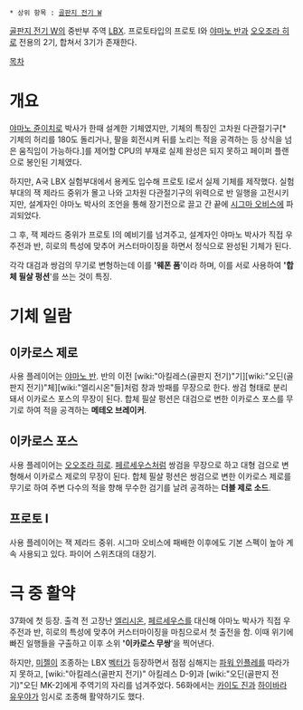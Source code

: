  * 상위 항목 : [[골판지 전기 W]]

[[골판지 전기 W]]의 중반부 주역 [[LBX]]. 프로토타입의 프로토 I와 [[야마노 반]]과 [[오오조라 히로]] 전용의 2기, 합쳐서 3기가 존재한다.

[[목차]]

= 개요 =
[[야마노 쥰이치로]] 박사가 한때 설계한 기체였지만, 기체의 특징인 고차원 다관절기구[* 기체의 허리를 180도 돌리거나, 팔을 회전시켜 뒤를 노리는 적을 공격하는 등 상식을 넘은 움직임이 가능하다.]를 제어할 CPU의 부재로 실제 완성은 되지 못하고 페이퍼 플랜으로 봉인된 기체였다. 

하지만, A국 LBX 실험부대에서 용케도 입수해 프로토 I로서 실제 기체를 제작했다. 실험부대의 잭 제라드 중위가 몰고 나와 고차원 다관절기구의 위력으로 반 일행을 고전시키지만, 설계자인 야마노 박사의 조언을 통해 장기전으로 끌고 간 끝에 [[시그마 오비스]]에 파괴되었다. 

그 후, 잭 제라드 중위가 프로토 I의 예비기를 넘겨주고, 설계자인 야마노 박사가 직접 우주전과 반, 히로의 특성에 맞추어 커스터마이징을 하면서 정식으로 완성된 기체가 된다.

각각 대검과 쌍검의 무기로 변형하는데 이를 ''''웨폰 폼''''이라 하며, 이를 서로 사용하여 ''''합체 필살 펑션''''를 쓰는 것이 특징. 

= 기체 일람 =
== 이카로스 제로 ==
사용 플레이어는 [[야마노 반]]. 반의 이전 [wiki:"아킬레스(골판지 전기)"기][wiki:"오딘(골판지 전기)"체][wiki:"엘리시온"들]처럼 창과 방패를 무장으로 한다. 쌍검 형태로 분리돼서 이카로스 포스의 무장이 된다. 합체 필살 펑션은 대검으로 변한 이카로스 포스를 무기로 하여 적을 공격하는 '''메테오 브레이커'''.

== 이카로스 포스 ==
사용 플레이어는 [[오오조라 히로]]. [[페르세우스]]처럼 쌍검을 무장으로 하고 대형 검으로 변형해서 이카로스 제로의 무장이 된다. 합체 필살 펑션은 쌍검으로 변한 이카로스 제로를 무기로 하여 주변 다수의 적을 향해 무수한 검기를 날려 공격하는 '''더블 제로 소드'''.

== 프로토 I ==
사용 플레이어는 잭 제라드 중위. 시그마 오비스에 패배한 이후에도 기본 스펙이 높아 계속 사용되고 있다. 파이어 스위츠대의 대장기. 

= 극 중 활약 =
37화에 첫 등장. 출격 전 고장난 [[엘리시온]], [[페르세우스]]를 대신해 야마노 박사가 직접 우주전과 반, 히로의 특성에 맞추어 커스터마이징을 마침으로서 첫 출전을 함. 이때 위기에 빠진 일행들을 구출하고 이후 소위 ''''이카로스 무쌍''''을 찍어낸다. 

하지만, [[미젤]]이 조종하는 LBX [[벡터]]가 등장하면서 점점 심해지는 [[파워 인플레]]를 따라가지 못하고, [wiki:"아킬레스(골판지 전기)" 아킬레스 D-9]과 [wiki:"오딘(골판지 전기)"오딘 MK-2]에게 주역기의 자리를 넘겨주었다. 56화에서는 [[카이도 진]]과 [[하이바라 유우야]]가 임시로 조종해 활약하기도 했다.
